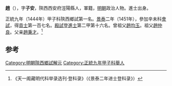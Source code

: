 '''趙{{ruby|謐|-{zh-hans:mì;zh-tw:ㄇㄧˋ}-}}'''（{{bd|1418年||？}}），字'''子安'''，陝西西安府涇陽縣人，軍籍，[[明朝|明朝]]政治人物。進士出身。

正統九年（1444年）甲子科陝西鄉試第一名。[[景泰|景泰]]二年（1451年），參加辛未科[[會試|會試]]，得[[貢士|貢士]]第一百七名。[[殿試|殿試]]登[[進士|進士]]第二甲第十六名。曾祖父[[趙均玉|趙均玉]]。祖父[[趙仲良|趙仲良]]。父亲[[趙秉才|趙秉才]]。<ref>《天一阁藏明代科举录选刊·登科录》（《景泰二年进士登科录》）</ref>

==参考==
{{reflist}}
{{明朝人物小作品}}
{{景泰二年辛未科殿試金榜}}
{{DEFAULTSORT:Zhao趙}}
[[Category:明朝陝西鄉試解元|Category:明朝陝西鄉試解元]]
[[Category:正統九年甲子科舉人|Category:正統九年甲子科舉人]]
